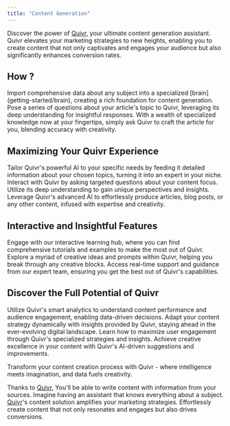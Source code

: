 ```yaml
---
title: "Content Generation"
---
```


Discover the power of [Quivr](https://quivr.app), your ultimate content generation assistant. Quivr elevates your marketing strategies to new heights, enabling you to create content that not only captivates and engages your audience but also significantly enhances conversion rates.

## How ?
<Steps>
    <Step title="Customize Your Knowledge Base">
        Import comprehensive data about any subject into a specialized [brain](getting-started/brain), creating a rich foundation for content generation.
    </Step>
    <Step title="Interactive Querying">
        Pose a series of questions about your article's topic to Quivr, leveraging its deep understanding for insightful responses.
    </Step>
    <Step title="Effortless Content Creation">
        With a wealth of specialized knowledge now at your fingertips, simply ask Quivr to craft the article for you, blending accuracy with creativity.
    </Step>
</Steps>

## Maximizing Your Quivr Experience
<Steps>
    <Step title="Customize Your Content Engine">
        Tailor Quivr's powerful AI to your specific needs by feeding it detailed information about your chosen topics, turning it into an expert in your niche.
    </Step>
    <Step title="Engage with Interactive Queries">
        Interact with Quivr by asking targeted questions about your content focus. Utilize its deep understanding to gain unique perspectives and insights.
    </Step>
    <Step title="Seamless Content Generation">
        Leverage Quivr's advanced AI to effortlessly produce articles, blog posts, or any other content, infused with expertise and creativity.
    </Step>
</Steps>

## Interactive and Insightful Features
<AccordionGroup>
    <Accordion title="Interactive Learning Hub" icon="arrows-to-circle">
        Engage with our interactive learning hub, where you can find comprehensive tutorials and examples to make the most out of Quivr.
    </Accordion>
<Accordion title="Creative Content Inspiration" icon="lightbulb">
    Explore a myriad of creative ideas and prompts within Quivr, helping you break through any creative blocks.
</Accordion>

<Accordion title="Real-Time Support and Guidance" icon="phone">
    Access real-time support and guidance from our expert team, ensuring you get the best out of Quivr's capabilities.
</Accordion>
</AccordionGroup>

## Discover the Full Potential of Quivr
<CardGroup cols={2}>
    <Card title="Smart Content Analytics" icon="graduation-cap">
        Utilize Quivr's smart analytics to understand content performance and audience engagement, enabling data-driven decisions.
    </Card>
    <Card title="Dynamic Content Adaptation" icon="creative-commons-sampling">
        Adapt your content strategy dynamically with insights provided by Quivr, staying ahead in the ever-evolving digital landscape.
    </Card>
    <Card title="User Engagement Strategies" icon="users">
        Learn how to maximize user engagement through Quivr's specialized strategies and insights.
    </Card>
    <Card title="Creative Excellence" icon="phone">
        Achieve creative excellence in your content with Quivr's AI-driven suggestions and improvements.
    </Card>
</CardGroup>

Transform your content creation process with Quivr - where intelligence meets imagination, and data fuels creativity.

Thanks to [Quivr](https://quivr.app), You'll be able to write content with information from your sources. Imagine having an assistant that knows everything about a subject. 
[Quivr](https://quivr.app)'s content solution amplifies your marketing strategies. Effortlessly create content that not only resonates and engages but also drives conversions.

<Snippet file="commercial.mdx" />